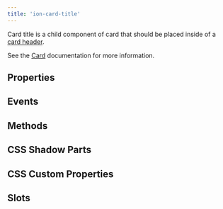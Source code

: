 ```yaml
---
title: 'ion-card-title'
---
```




<head>
  <title>ion-card-title | Ionic App Card Title Component and Properties</title>
  <meta
    name="description"
    content="ion-card-title is a child component of ion-card. Read to learn more about card title properties and how this component is used on Ionic Framework apps."
  />
</head>

<EncapsulationPill type="shadow" />

Card title is a child component of card that should be placed inside of a [card header](./card-header).

See the [Card](./card) documentation for more information.

## Properties

<Props />

## Events

<Events />

## Methods

<Methods />

## CSS Shadow Parts

<Parts />

## CSS Custom Properties

<CustomProps />

## Slots

<Slots />
